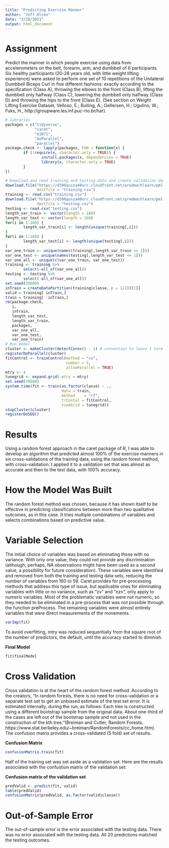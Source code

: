 ```yaml
---
title: "Predicting Exercise Manner"
author: "Jeff Olson"
date: "3/29/2021"
output: html_document
---
```

# Assignment
Predict the manner in which people exercise using data from accelerometers on the belt, forearm, arm, and dumbbell of 6 participants. Six healthy participants (20-28 years old, with little weight lifting experience) were asked to perform one set of 10 repetitions of the Unilateral Dumbbell Biceps Curl in five different fashions: exactly according to the specification (Class A), throwing the elbows to the front (Class B), lifting the dumbbell only halfway (Class C), lowering the dumbbell only halfway (Class D) and throwing the hips to the front (Class E). (See section on Weight Lifting Exercise Dataset, Velloso, E.; Bulling, A.; Gellersen, H.; Ugulino, W.; Fuks, H., http://groupware.les.inf.puc-rio.br/har).  
```r
# libraries
packages = c("tidyverse",
             "caret",
             "e1071",
             "doParallel",
             "parallel")
package.check <- lapply(packages, FUN = function(x) {
        if (!require(x, character.only = TRUE)) {
                install.packages(x, dependencies = TRUE)
                library(x, character.only = TRUE)
        }
})

# Download and read training and testing data and create validation data. 
download.file("https://d396qusza40orc.cloudfront.net/predmachlearn/pml-training.csv", 
              destfile = "training.csv")
training <- read.csv("training.csv")
download.file("https://d396qusza40orc.cloudfront.net/predmachlearn/pml-testing.csv",
              destfile = "testing.csv")
testing <- read.csv("testing.csv")
length_var_train <- vector(length = 160)
length_var_test <- vector(length = 160)
for(i in 1:160) {
        length_var_train[i] <- length(unique(training[,i]))
}
for(i in 1:160) {
        length_var_test[i] <- length(unique(testing[,i]))
}
var_one_train <- unique(names(training[,length_var_train <= 1]))
var_one_test <- unique(names(testing[,length_var_test <= 1]))
var_one_all <- unique(c(var_one_train, var_one_test))
training <- training %>%
        select(-all_of(var_one_all))
testing <- testing %>%
        select(-all_of(var_one_all)) 
set.seed(39880)
inTrain = createDataPartition(training$classe, p = 1/2)[[1]]
valid = training[ inTrain,]
train = training[ -inTrain,]
rm(package.check,
   i,
   inTrain,
   length_var_test,
   length_var_train,
   packages, 
   var_one_all,
   var_one_test,
   var_one_train)
# Run model
cluster <- makeCluster(detectCores() - 1) # convention to leave 1 core for OS
registerDoParallel(cluster)
fitControl <- trainControl(method = "cv",
                           number = 5,
                           allowParallel = TRUE)
mtry <- 4
tunegrid <- expand.grid(.mtry = mtry)
set.seed(39880)
system.time(fit <- train(as.factor(classe) ~ ., 
                         data = train, 
                         method    = "rf",
                         trContol = fitControl, 
                         tuneGrid = tunegrid))
stopCluster(cluster)
registerDoSEQ()
```
# Results  
Using a random forest approach in the caret package of R, I was able to develop an algorithm that predicted almost 100% of the exercise manners in six cross-validations of the training data, using the random forest method, with cross-validation. I applied it to a validation set that was almost as accurate and then to the test data, with 100% accuracy.  

# How the Model Was Built  
The random forest method was chosen, because it has shown itself to be effective in predicting classifications between more than two qualitative outcomes, as in this case. It tries multiple combinations of variables and selects combinations based on predictive value.  

# Variable Selection  
The initial choice of variables was based on eliminating those with no variance. With only one value, they could not provide any discrimination (although, perhaps, NA observations might have been used as a second value, a possibility for future consideration). These variables were identified and removed from both the training and testing data sets, reducing the number of variables from 160 to 59. Caret provides for pre-processing methods that address this type of issue, but applicable ones for eliminating variables with little or no variance, such as "zv" and "nzv", only apply to numeric variables. Most of the problematic variables were not numeric, so they needed to be eliminated in a pre-process that was not possible through the function preProcess. The remaining variables were almost entirely variables that were direct measurements of the movements.  
```r
varImp(fit)
```
To avoid overfitting, mtry was reduced sequentially from the square root of the number of predictors, the default, until the accuracy started to diminish.  

**Final Model**  
```r
fit$finalModel
```
# Cross Validation  
Cross validation is at the heart of the random forest method. According to the creators, "In random forests, there is no need for cross-validation or a separate test set to get an unbiased estimate of the test set error. It is estimated internally, during the run, as follows: Each tree is constructed using a different bootstrap sample from the original data. About one-third of the cases are left out of the bootstrap sample and not used in the construction of the kth tree."(Breiman and Cutler, Random Forests, https://www.stat.berkeley.edu/~breiman/RandomForests/cc_home.htm).
The confusion matrix provides a cross-validated (5 fold) set of results.  

**Confusion Matrix**  
```r
confusionMatrix.train(fit)
```
Half of the training set was set aside as a validation set. Here are the results associated with the confustion matrix of the validation set:    
  
**Confusion matrix of the validation set**  
```r
predValid <- predict(fit, valid)
table(predValid)
confusionMatrix(predValid, as.factor(valid$classe))
```
# Out-of-Sample Error  
The out-of-sample error is the error associated with the testing data. There was no error associated with the testing data. All 20 predictions matched the testing outcomes. 

